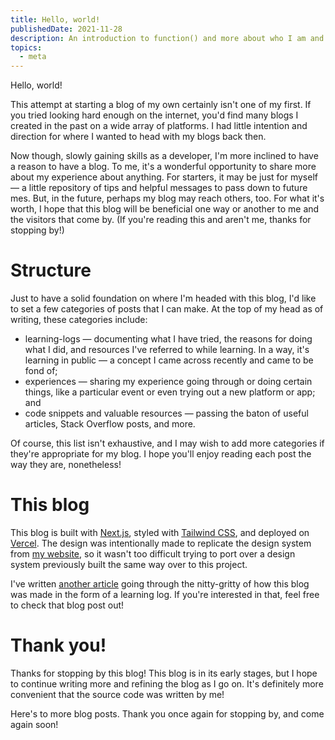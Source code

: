 ```yaml
---
title: Hello, world!
publishedDate: 2021-11-28
description: An introduction to function() and more about who I am and what I hope to accomplish with the blog.
topics:
  - meta
---
```


Hello, world!

This attempt at starting a blog of my own certainly isn't one of my first. If you tried looking hard enough on the internet, you'd find many blogs I created in the past on a wide array of platforms. I had little intention and direction for where I wanted to head with my blogs back then.

Now though, slowly gaining skills as a developer, I'm more inclined to have a reason to have a blog. To me, it's a wonderful opportunity to share more about my experience about anything. For starters, it may be just for myself — a little repository of tips and helpful messages to pass down to future mes. But, in the future, perhaps my blog may reach others, too. For what it's worth, I hope that this blog will be beneficial one way or another to me and the visitors that come by. (If you're reading this and aren't me, thanks for stopping by!)

# Structure

Just to have a solid foundation on where I'm headed with this blog, I'd like to set a few categories of posts that I can make. At the top of my head as of writing, these categories include:

- learning-logs — documenting what I have tried, the reasons for doing what I did, and resources I've referred to while learning. In a way, it's learning in public — a concept I came across recently and came to be fond of;
- experiences — sharing my experience going through or doing certain things, like a particular event or even trying out a new platform or app; and
- code snippets and valuable resources — passing the baton of useful articles, Stack Overflow posts, and more.

Of course, this list isn't exhaustive, and I may wish to add more categories if they're appropriate for my blog. I hope you'll enjoy reading each post the way they are, nonetheless!

# This blog

This blog is built with [Next.js](https://nextjs.org), styled with [Tailwind CSS](https://tailwindcss.com), and deployed on [Vercel](https://vercel.com). The design was intentionally made to replicate the design system from [my website](https://arash.codes), so it wasn't too difficult trying to port over a design system previously built the same way over to this project.

I've written [another article](/posts/building-my-blog) going through the nitty-gritty of how this blog was made in the form of a learning log. If you're interested in that, feel free to check that blog post out!

# Thank you!

Thanks for stopping by this blog! This blog is in its early stages, but I hope to continue writing more and refining the blog as I go on. It's definitely more convenient that the source code was written by me!

Here's to more blog posts. Thank you once again for stopping by, and come again soon!
